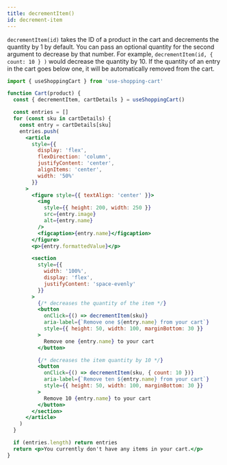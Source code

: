 ```yaml
---
title: decrementItem()
id: decrement-item
---
```


`decrementItem(id)` takes the ID of a product in the cart and decrements the quantity by 1 by default. You can pass an optional quantity for the second argument to decrease by that number. For example, `decrementItem(id, { count: 10 } )` would decrease the quantity by 10. If the quantity of an entry in the cart goes below one, it will be automatically removed from the cart.


<CartDisplayWrapper>
  <DecrementItem />
</CartDisplayWrapper>

```jsx
import { useShoppingCart } from 'use-shopping-cart'

function Cart(product) {
  const { decrementItem, cartDetails } = useShoppingCart()

  const entries = []
  for (const sku in cartDetails) {
    const entry = cartDetails[sku]
    entries.push(
      <article
        style={{
          display: 'flex',
          flexDirection: 'column',
          justifyContent: 'center',
          alignItems: 'center',
          width: '50%'
        }}
      >
        <figure style={{ textAlign: 'center' }}>
          <img
            style={{ height: 200, width: 250 }}
            src={entry.image}
            alt={entry.name}
          />
          <figcaption>{entry.name}</figcaption>
        </figure>
        <p>{entry.formattedValue}</p>

        <section
          style={{
            width: '100%',
            display: 'flex',
            justifyContent: 'space-evenly'
          }}
        >
          {/* decreases the quantity of the item */}
          <button
            onClick={() => decrementItem(sku)}
            aria-label={`Remove one ${entry.name} from your cart`}
            style={{ height: 50, width: 100, marginBottom: 30 }}
          >
            Remove one {entry.name} to your cart
          </button>

          {/* decreases the item quantity by 10 */}
          <button
            onClick={() => decrementItem(sku, { count: 10 })}
            aria-label={`Remove ten ${entry.name} from your cart`}
            style={{ height: 50, width: 100, marginBottom: 30 }}
          >
            Remove 10 {entry.name} to your cart
          </button>
        </section>
      </article>
    )
  }

  if (entries.length) return entries
  return <p>You currently don't have any items in your cart.</p>
}
```
